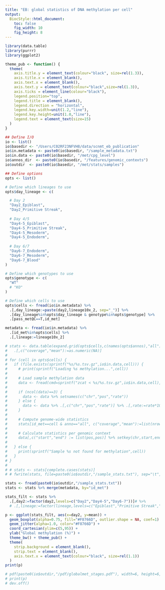 ```yaml
---
title: "EB: global statistics of DNA methylation per cell"
output:
  BiocStyle::html_document: 
    toc: false
    fig_width: 10
    fig_height: 8
---
```


```r
library(data.table)
library(purrr)
library(ggplot2)
```

```r
theme_pub <- function() {
  theme(
    axis.title.y = element_text(colour="black", size=rel(1.3)),
    axis.title.x = element_blank(),
    axis.text.x = element_blank(),
    axis.text.y = element_text(colour="black",size=rel(1.3)),
    axis.ticks = element_line(colour="black"),
    legend.position="top",
    legend.title = element_blank(),
    legend.direction = "horizontal",
    legend.key.width=unit(1.2,"line"),
    legend.key.height=unit(1.0,"line"),
    legend.text = element_text(size=15)
  )
}
```

```r

## Define I/O 
io <- list()
io$basedir <- "/Users/C02RF23NFVH8/data/scnmt_eb_publication"
io$in.metadata <- paste0(io$basedir, "/sample_metadata.txt")
io$in.data <- paste0(io$basedir, "/met/cpg_level")
io$annos_dir  <- paste0(io$basedir, "/features/genomic_contexts")
io$outdir  <- paste0(io$basedir, "/met/stats/samples")

## Define options
opts <- list()

# Define which lineages to use
opts$day_lineage <- c(

  # Day 2
  "Day2_Epiblast",
  "Day2_Primitive Streak",
  
  # Day 4/5
  "Day4-5_Epiblast",
  "Day4-5_Primitive Streak",
  "Day4-5_Mesoderm",
  "Day4-5_Endoderm",
  
  # Day 6/7
  "Day6-7_Endoderm",
  "Day6-7_Mesoderm",
  "Day6-7_Blood"
)

# Define which genotypes to use
opts$genotype <- c(
  "WT"
  # "KO"
)

# Define which cells to use
opts$cells <- fread(io$in.metadata) %>%
  .[,day_lineage:=paste(day2,lineage10x_2, sep="_")] %>%
  .[day_lineage%in%opts$day_lineage & genotype%in%opts$genotype] %>%
  .[pass_metQC==T,id_met]
```

<!-- Load sample metadata -->
```r
metadata <- fread(io$in.metadata) %>% 
  .[id_met%in%opts$cells] %>%
  .[,lineage:=lineage10x_2]
```

<!-- Load methylation data and filter genomic contexts -->
```r
# stats <- data.table(expand.grid(opts$cells,c(names(opts$annos),"all"))) %>% setnames(c("id_met","anno")) %>%
#   .[,c("coverage","mean"):=as.numeric(NA)]
# 
# for (cell in opts$cells) {
#   if (file.exists(sprintf("%s/%s.tsv.gz",io$in.data,cell))) {
#     # print(sprintf("Loading %s methylation...",cell))
# 
#     # Load sample methylation data
#     data <- fread(cmd=sprintf("zcat < %s/%s.tsv.gz",io$in.data,cell), sep="\t", verbose=F, showProgress=F)
# 
#     if (ncol(data)==3) {
#       data <- data %>% setnames(c("chr","pos","rate"))
#     } else {
#       data <- data %>% .[,c("chr","pos","rate")] %>% .[,rate:=rate*100]
#     }
#     
#     # Compute genome-wide statistics
#     stats[id_met==cell & anno=="all", c("coverage","mean"):=list(nrow(data),mean(data$rate))]
# 
#     # Calculate statistics per genomic context
#     data[,c("start","end") := list(pos,pos)] %>% setkey(chr,start,end)
# 
#   } else {
#     print(sprintf("Sample %s not found for methylation",cell))
#   }
# }
# 
# # stats <- stats[complete.cases(stats)]
# # fwrite(stats, file=paste0(io$outdir,"/sample_stats.txt"), sep="\t", row.names=F, col.names=T)
```

<!-- Load pre-computed estimates -->
```r
stats <- fread(paste0(io$outdir,"/sample_stats.txt"))
stats <- stats %>% merge(metadata, by="id_met")
```

<!-- Plot global methylation rates per cell -->
```r
stats_filt <- stats %>%
  .[,day2:=factor(day2,levels=c("Day2","Day4-5","Day6-7"))]# %>%
  # .[,lineage:=factor(lineage,levels=c("Epiblast","Primitive Streak","Mesoderm","Blood","Endoderm"))]

p <- ggplot(stats_filt, aes(x=day2, y=mean)) +
  geom_boxplot(alpha=0.75, fill="#F8766D", outlier.shape = NA, coef=1) +
  geom_jitter(alpha=1.0, color="#F8766D") +
  coord_cartesian(ylim=c(5,95)) +
  ylab("Global methylation (%)") +
  theme_bw() + theme_pub() +
  theme(
    strip.background = element_blank(),
    strip.text = element_blank(),
    axis.text.x = element_text(colour="black", size=rel(1.1))
  )
print(p)

# pdf(paste0(io$outdir,"/pdf/globalmet_stages.pdf"), width=6, height=6, useDingbats = F)
# print(p)
# dev.off()
```